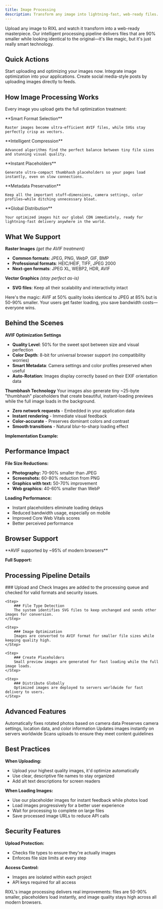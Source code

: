 ```yaml
---
title: Image Processing
description: Transform any image into lightning-fast, web-ready files. AVIF format, smart placeholders, and global delivery—all automatic.
---
```



Upload any image to RIXL and watch it transform into a web-ready masterpiece. Our intelligent processing pipeline delivers files that are 90% smaller while looking identical to the original—it's like magic, but it's just really smart technology.

## Quick Actions

<Columns cols={3}>
  <Card
    title="Upload Images"
    href="/platform/dashboard/media/overview"
    icon="upload"
  >
    Start uploading and optimizing your images now.
  </Card>
  <Card
    title="API Integration"
    href="/platform/api-documentation/overview"
    icon="code"
  >
    Integrate image optimization into your applications.
  </Card>
  <Card
    title="Posts"
    href="/platform/uploads/posts"
    icon="archive"
  >
    Create social media-style posts by uploading images directly to feeds.
  </Card>
</Columns>

## How Image Processing Works

Every image you upload gets the full optimization treatment:

<Steps>
  <Step>
    **Smart Format Selection** 
    
    Raster images become ultra-efficient AVIF files, while SVGs stay perfectly crisp as vectors.
  </Step>
  <Step>
    **Intelligent Compression** 
    
    Advanced algorithms find the perfect balance between tiny file sizes and stunning visual quality.
  </Step>
  <Step>
    **Instant Placeholders** 
    
    Generate ultra-compact thumbhash placeholders so your pages load instantly, even on slow connections.
  </Step>
  <Step>
    **Metadata Preservation** 
    
    Keep all the important stuff—dimensions, camera settings, color profiles—while ditching unnecessary bloat.
  </Step>
  <Step>
    **Global Distribution** 
    
    Your optimized images hit our global CDN immediately, ready for lightning-fast delivery anywhere in the world.
  </Step>
</Steps>

## What We Support

**Raster Images** *(get the AVIF treatment)*
- **Common formats**: JPEG, PNG, WebP, GIF, BMP
- **Professional formats**: HEIC/HEIF, TIFF, JPEG 2000
- **Next-gen formats**: JPEG XL, WEBP2, HDR, AVIF

**Vector Graphics** *(stay perfect as-is)*
- **SVG files**: Keep all their scalability and interactivity intact

<Callout type="info" title="The AVIF Advantage">
  Here's the magic: AVIF at 50% quality looks identical to JPEG at 85% but is 50-90% smaller. Your users get faster loading, you save bandwidth costs—everyone wins.
</Callout>

## Behind the Scenes

**AVIF Optimization Settings**
- **Quality Level**: 50% for the sweet spot between size and visual perfection
- **Color Depth**: 8-bit for universal browser support (no compatibility worries)
- **Smart Metadata**: Camera settings and color profiles preserved when useful
- **Auto-Rotation**: Images display correctly based on their EXIF orientation data

**Thumbhash Technology**
Your images also generate tiny ~25-byte "thumbhash" placeholders that create beautiful, instant-loading previews while the full image loads in the background.

- **Zero network requests** - Embedded in your application data
- **Instant rendering** - Immediate visual feedback
- **Color-accurate** - Preserves dominant colors and contrast
- **Smooth transitions** - Natural blur-to-sharp loading effect

**Implementation Example:**

[//]: # (```md)

[//]: # (We can have an implementation example here)

[//]: # (```)

## Performance Impact

**File Size Reductions:**
- **Photography:** 70-90% smaller than JPEG
- **Screenshots:** 60-80% reduction from PNG
- **Graphics with text:** 50-70% improvement
- **Web graphics:** 40-60% smaller than WebP

**Loading Performance:**
- Instant placeholders eliminate loading delays
- Reduced bandwidth usage, especially on mobile
- Improved Core Web Vitals scores
- Better perceived performance

## Browser Support

<Callout type="info">
    **AVIF supported by ~95% of modern browsers**
</Callout>

**Full Support:**

[//]: # ([//]: # I need to check for broswer compatibility rate)

## Processing Pipeline Details

<Steps>
    <Step>
        ### Upload and Check
        Images are added to the processing queue and checked for valid formats and security issues.
    </Step>

    <Step>
        ### File Type Detection
        The system identifies SVG files to keep unchanged and sends other images for conversion.
    </Step>

    <Step>
        ### Image Optimization
        Images are converted to AVIF format for smaller file sizes while keeping quality high.
    </Step>

    <Step>
        ### Create Placeholders
        Small preview images are generated for fast loading while the full image loads.
    </Step>

    <Step>
        ### Distribute Globally
        Optimized images are deployed to servers worldwide for fast delivery to users.
    </Step>
</Steps>

## Advanced Features

<Columns cols={2}>
    <Card title="Auto-Rotate Images">
        Automatically fixes rotated photos based on camera data
    </Card>
    <Card title="Keep Photo Details">
        Preserves camera settings, location data, and color information
    </Card>
    <Card title="Fast Global Delivery">
        Updates images instantly on servers worldwide
    </Card>
    <Card title="Content Checking">
        Scans uploads to ensure they meet content guidelines
    </Card>
</Columns>

## Best Practices

**When Uploading:**
- Upload your highest quality images, it'd optimize automatically
- Use clear, descriptive file names to stay organized
- Add alt text descriptions for screen readers

**When Loading Images:**
- Use our placeholder images for instant feedback while photos load
- Load images progressively for a better user experience
- Wait for processing to complete on large files
- Save processed image URLs to reduce API calls

## Security Features

**Upload Protection:**
- Checks file types to ensure they're actually images
- Enforces file size limits at every step

**Access Control:**
- Images are isolated within each project
- API keys required for all access

<Callout type="success">
    RIXL's image processing delivers real improvements: files are 50-90% smaller,
    placeholders load instantly, and image quality stays high across all modern browsers.
</Callout>